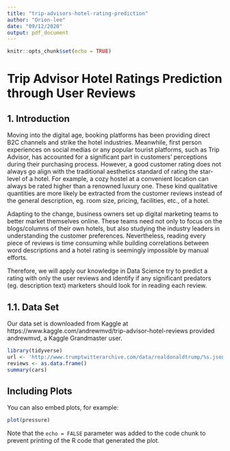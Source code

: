 ---
title: "trip-advisors-hotel-rating-prediction"
author: "Orion-lee"
date: "09/12/2020"
output: pdf_document
---

```{r setup, include=FALSE}
knitr::opts_chunk$set(echo = TRUE)
```

# Trip Advisor Hotel Ratings Prediction through User Reviews
 
## 1. Introduction

Moving into the digital age, booking platforms has been providing direct B2C channels and strike the hotel industries. Meanwhile, first person experiences on social medias or any popular tourist platforms, such as Trip Advisor, has accounted for a significant part in customers' perceptions during their purchasing process. However, a good customer rating does not always go align with the traditional aesthetics standard of rating the star-level of a hotel. For example, a cozy hostel at a convenient location can always be rated higher than a renowned luxury one. These kind qualitative quantities are more likely be extracted from the customer reviews instead of the general description, eg. room size, pricing, facilities, etc., of a hotel.

Adapting to the change, business owners set up digital marketing teams to better market themselves online. These teams need not only to focus on the blogs/columns of their own hotels, but also studying the industry leaders in understanding the customer preferences. Nevertheless, reading every piece of reviews is time consuming while building correlations between word descriptions and a hotel rating is seemingly impossible by manual efforts.

Therefore, we will apply our knowledge in Data Science try to predict a rating with only the user reviews and identify if any significant predators (eg. description text) marketers should look for in reading each review.

## 1.1. Data Set

Our data set is downloaded from Kaggle at https://www.kaggle.com/andrewmvd/trip-advisor-hotel-reviews provided andrewmvd, a Kaggle Grandmaster user.

```{r cars}
library(tidyverse)
url <- 'http://www.trumptwitterarchive.com/data/realdonaldtrump/%s.json'
reviews <- as.data.frame()
summary(cars)
```

## Including Plots

You can also embed plots, for example:

```{r pressure, echo=FALSE}
plot(pressure)
```

Note that the `echo = FALSE` parameter was added to the code chunk to prevent printing of the R code that generated the plot.
